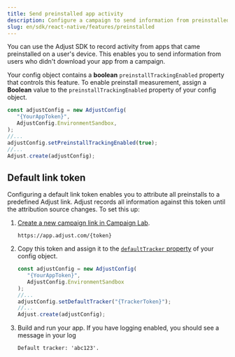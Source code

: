 ```yaml
---
title: Send preinstalled app activity
description: Configure a campaign to send information from preinstalled apps.
slug: en/sdk/react-native/features/preinstalled
---
```


You can use the Adjust SDK to record activity from apps that came preinstalled on a user's device. This enables you to send information from users who didn't download your app from a campaign.

Your config object contains a **boolean** `preinstallTrackingEnabled` property that controls this feature. To enable preinstall measurement, assign a **Boolean** value to the `preinstallTrackingEnabled` property of your config object.

```jsx {6}
const adjustConfig = new AdjustConfig(
   "{YourAppToken}",
   AdjustConfig.EnvironmentSandbox,
);
//...
adjustConfig.setPreinstallTrackingEnabled(true);
//...
Adjust.create(adjustConfig);
```

## Default link token

Configuring a default link token enables you to attribute all preinstalls to a predefined Adjust link. Adjust records all information against this token until the attribution source changes. To set this up:

1. [Create a new campaign link in Campaign Lab](https://help.adjust.com/en/article/links).
   
   ```text "{token}"
   https://app.adjust.com/{token}
   ```

2. Copy this token and assign it to the [`defaultTracker` property](/en/sdk/flutter/configuration#set-default-link-token) of your config object.

   ```jsx {6}
   const adjustConfig = new AdjustConfig(
      "{YourAppToken}",
      AdjustConfig.EnvironmentSandbox
   );
   //...
   adjustConfig.setDefaultTracker("{TrackerToken}");
   //...
   Adjust.create(adjustConfig);
   ```

3. Build and run your app. If you have logging enabled, you should see a message in your log

   ```text
   Default tracker: 'abc123'.
   ```
